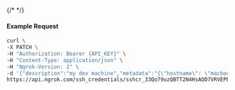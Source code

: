 {/* <!-- Code generated for API Clients. DO NOT EDIT. --> */}

#### Example Request
```bash
curl \
-X PATCH \
-H "Authorization: Bearer {API_KEY}" \
-H "Content-Type: application/json" \
-H "Ngrok-Version: 2" \
-d '{"description":"my dev machine","metadata":"{\"hostname\": \"macbook.local\"}"}' \
https://api.ngrok.com/ssh_credentials/sshcr_33Qo79uzQBTT2N4HsAOD7VRVEPP
```
